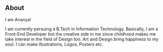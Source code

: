 ## About

I am Ananya!

I am currently persuing a B.Tech in Information Technology.
Basically, I am a Front-End Developer but the creative side in me since childhood makes me take interest in the field of Design too.
Art and Design bring happiness to my soul.
I can make Illustrations, Logos, Posters etc.
